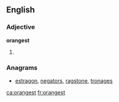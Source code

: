 ==English==

===Adjective===
'''orangest'''

# {{en-superlative of|orange}}

===Anagrams===
* [[estragon#English|estragon]], [[negators#English|negators]], [[ragstone#English|ragstone]], [[tronages#English|tronages]]

[[ca:orangest]]
[[fr:orangest]]